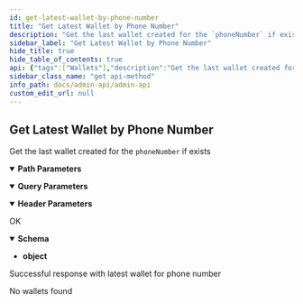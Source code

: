 ```yaml
---
id: get-latest-wallet-by-phone-number
title: "Get Latest Wallet by Phone Number"
description: "Get the last wallet created for the `phoneNumber` if exists"
sidebar_label: "Get Latest Wallet by Phone Number"
hide_title: true
hide_table_of_contents: true
api: {"tags":["Wallets"],"description":"Get the last wallet created for the `phoneNumber` if exists","parameters":[{"name":"API-SECRET","in":"header","schema":{"type":"string"},"description":"(Required) You Secret API key","example":"{{secretKey}}"},{"name":"Content-Type","in":"header","schema":{"type":"string"},"example":"application/json"},{"name":"Accept","in":"header","schema":{"type":"string"},"example":"application/json"},{"name":"apiKey","in":"query","schema":{"type":"string"},"description":"(Required) You Public API key","example":"{{publicKey}}"},{"name":"phoneNumber","in":"path","schema":{"type":"string"},"required":true,"description":"(Required) Phone Number","example":"+15554443322"}],"responses":{"200":{"description":"OK","content":{"application/json":{"schema":{"type":"object"},"examples":{"example-0":{"summary":"Successful response with latest wallet for phone number","value":{"data":{"myReferrals":[],"guardians":[],"_id":"630ddffec5c0490013b527cb","isContractDeployed":false,"firebaseTokens":[],"backup":false,"salt":"0x6336c467b888248f2bf954b019d511a213ba3ff247bd4596c0234ab50171abcb","networks":["fuse"],"pendingNetworks":[],"balancesOnForeign":{},"upgradesInstalled":[],"version":"1.7.0","paddedVersion":"0001.0007.0000","phoneNumber":"+15554443322","accountAddress":"0xCfA94d9fE669C2Fad6e7334860d0fBfE69096F6C","walletOwnerOriginalAddress":"0xCfA94d9fE669C2Fad6e7334860d0fBfE69096F6C","walletFactoryOriginalAddress":"0x2FE1F9bBC9CE8Ea4E00F89FC1a8936DE6934b63D","walletFactoryCurrentAddress":"0x2FE1F9bBC9CE8Ea4E00F89FC1a8936DE6934b63D","walletImplementationOriginalAddress":"0x811A7F70d12fbd29Ec494eDc75645E66f5fCcCFc","walletImplementationCurrentAddress":"0x811A7F70d12fbd29Ec494eDc75645E66f5fCcCFc","walletModulesOriginal":{"GuardianManager":"0x1D91b84b22AC32B7928Dc6BdB2A66C42Fc32F1C3","LockManager":"0x8221d124f8255f61fC5f1dbb2382364B53355574","RecoveryManager":"0xcB4606396746Cd62Ac9ea9Cc0fCc5B16BE73E7aF","ApprovedTransfer":"0x2cbE5fE3d259313F25Ac2Dd10FAB8B851561F366","TransferManager":"0x2B3113B752645dfAFCe690706b5eCAd9d83977CF","TokenExchanger":"0xaA556969CB2782052A2eADEA32e660d40f4C4281","CommunityManager":"0x0D4926876ba1ada6E9b542e018eBeD517FFc8050","WalletOwnershipManager":"0x0134652f44006eE54f1E86d6a5786a28b9dCcD0b","DAIPointsManager":"0x602C6FbF83f5B758365DB51f38D311B09657f72c"},"walletModules":{"GuardianManager":"0x1D91b84b22AC32B7928Dc6BdB2A66C42Fc32F1C3","LockManager":"0x8221d124f8255f61fC5f1dbb2382364B53355574","RecoveryManager":"0xcB4606396746Cd62Ac9ea9Cc0fCc5B16BE73E7aF","ApprovedTransfer":"0x2cbE5fE3d259313F25Ac2Dd10FAB8B851561F366","TransferManager":"0x2B3113B752645dfAFCe690706b5eCAd9d83977CF","TokenExchanger":"0xaA556969CB2782052A2eADEA32e660d40f4C4281","CommunityManager":"0x0D4926876ba1ada6E9b542e018eBeD517FFc8050","WalletOwnershipManager":"0x0134652f44006eE54f1E86d6a5786a28b9dCcD0b","DAIPointsManager":"0x602C6FbF83f5B758365DB51f38D311B09657f72c"},"appName":"chargeApp_62ce87c8131bbffe0f83af65","createdAt":"2022-08-30T10:01:34.903Z","updatedAt":"2022-08-30T10:01:41.223Z","__v":0,"walletAddress":"0x11Dd9c1293561044888F4edd96C9A372E6Eb7Cf8"}}},"example-1":{"summary":"No wallets found","value":{"data":null}}}}}}},"method":"get","path":"/admin/wallets/{phoneNumber}","servers":[{"url":"https://api.fuse.io/api/v0"}],"info":{"title":"Admin API","description":"With Fuse Admin API you can create and manage custodial wallets for your users to offer a Web2-like experience, as well as create, mint, and burn tokens for your economies/communities.","version":"1.0.0"},"postman":{"name":"Get Latest Wallet by Phone Number","description":{"content":"Get the last wallet created for the `phoneNumber` if exists","type":"text/plain"},"url":{"path":["admin","wallets",":phoneNumber"],"host":["{{baseUrl}}"],"query":[{"disabled":false,"description":{"content":"(Required) You Public API key","type":"text/plain"},"key":"apiKey","value":""}],"variable":[{"disabled":false,"description":{"content":"(Required) (Required) Phone Number","type":"text/plain"},"type":"any","value":"","key":"phoneNumber"}]},"header":[{"disabled":false,"description":{"content":"(Required) You Secret API key","type":"text/plain"},"key":"API-SECRET","value":""},{"key":"Accept","value":"application/json"}],"method":"GET"}}
sidebar_class_name: "get api-method"
info_path: docs/admin-api/admin-api
custom_edit_url: null
---
```



## Get Latest Wallet by Phone Number



Get the last wallet created for the `phoneNumber` if exists

<details style={{"marginBottom":"1rem"}} data-collapsed={false} open={true}><summary style={{}}><strong>Path Parameters</strong></summary><div><ul><ParamsItem className={"paramsItem"} param={{"name":"phoneNumber","in":"path","schema":{"type":"string"},"required":true,"description":"(Required) Phone Number","example":"+15554443322"}}></ParamsItem></ul></div></details><details style={{"marginBottom":"1rem"}} data-collapsed={false} open={true}><summary style={{}}><strong>Query Parameters</strong></summary><div><ul><ParamsItem className={"paramsItem"} param={{"name":"apiKey","in":"query","schema":{"type":"string"},"description":"(Required) You Public API key","example":"{{publicKey}}"}}></ParamsItem></ul></div></details><details style={{"marginBottom":"1rem"}} data-collapsed={false} open={true}><summary style={{}}><strong>Header Parameters</strong></summary><div><ul><ParamsItem className={"paramsItem"} param={{"name":"API-SECRET","in":"header","schema":{"type":"string"},"description":"(Required) You Secret API key","example":"{{secretKey}}"}}></ParamsItem><ParamsItem className={"paramsItem"} param={{"name":"Content-Type","in":"header","schema":{"type":"string"},"example":"application/json"}}></ParamsItem><ParamsItem className={"paramsItem"} param={{"name":"Accept","in":"header","schema":{"type":"string"},"example":"application/json"}}></ParamsItem></ul></div></details><div><ApiTabs><TabItem label={"200"} value={"200"}><div>

OK

</div><div><MimeTabs schemaType={"response"}><TabItem label={"application/json"} value={"application/json"}><SchemaTabs><TabItem label={"Schema"} value={"Schema"}><details style={{}} data-collapsed={false} open={true}><summary style={{"textAlign":"left"}}><strong>Schema</strong></summary><div style={{"textAlign":"left","marginLeft":"1rem"}}></div><ul style={{"marginLeft":"1rem"}}><li><div><strong>object</strong></div></li></ul></details></TabItem><TabItem label={"Example (from schema)"} value={"Example (from schema)"}><ResponseSamples responseExample={"{}"} language={"json"}></ResponseSamples></TabItem><TabItem label={"example-0"} value={"example-0"}><p> Successful response with latest wallet for phone number</p><ResponseSamples responseExample={"{\n  \"data\": {\n    \"myReferrals\": [],\n    \"guardians\": [],\n    \"_id\": \"630ddffec5c0490013b527cb\",\n    \"isContractDeployed\": false,\n    \"firebaseTokens\": [],\n    \"backup\": false,\n    \"salt\": \"0x6336c467b888248f2bf954b019d511a213ba3ff247bd4596c0234ab50171abcb\",\n    \"networks\": [\n      \"fuse\"\n    ],\n    \"pendingNetworks\": [],\n    \"balancesOnForeign\": {},\n    \"upgradesInstalled\": [],\n    \"version\": \"1.7.0\",\n    \"paddedVersion\": \"0001.0007.0000\",\n    \"phoneNumber\": \"+15554443322\",\n    \"accountAddress\": \"0xCfA94d9fE669C2Fad6e7334860d0fBfE69096F6C\",\n    \"walletOwnerOriginalAddress\": \"0xCfA94d9fE669C2Fad6e7334860d0fBfE69096F6C\",\n    \"walletFactoryOriginalAddress\": \"0x2FE1F9bBC9CE8Ea4E00F89FC1a8936DE6934b63D\",\n    \"walletFactoryCurrentAddress\": \"0x2FE1F9bBC9CE8Ea4E00F89FC1a8936DE6934b63D\",\n    \"walletImplementationOriginalAddress\": \"0x811A7F70d12fbd29Ec494eDc75645E66f5fCcCFc\",\n    \"walletImplementationCurrentAddress\": \"0x811A7F70d12fbd29Ec494eDc75645E66f5fCcCFc\",\n    \"walletModulesOriginal\": {\n      \"GuardianManager\": \"0x1D91b84b22AC32B7928Dc6BdB2A66C42Fc32F1C3\",\n      \"LockManager\": \"0x8221d124f8255f61fC5f1dbb2382364B53355574\",\n      \"RecoveryManager\": \"0xcB4606396746Cd62Ac9ea9Cc0fCc5B16BE73E7aF\",\n      \"ApprovedTransfer\": \"0x2cbE5fE3d259313F25Ac2Dd10FAB8B851561F366\",\n      \"TransferManager\": \"0x2B3113B752645dfAFCe690706b5eCAd9d83977CF\",\n      \"TokenExchanger\": \"0xaA556969CB2782052A2eADEA32e660d40f4C4281\",\n      \"CommunityManager\": \"0x0D4926876ba1ada6E9b542e018eBeD517FFc8050\",\n      \"WalletOwnershipManager\": \"0x0134652f44006eE54f1E86d6a5786a28b9dCcD0b\",\n      \"DAIPointsManager\": \"0x602C6FbF83f5B758365DB51f38D311B09657f72c\"\n    },\n    \"walletModules\": {\n      \"GuardianManager\": \"0x1D91b84b22AC32B7928Dc6BdB2A66C42Fc32F1C3\",\n      \"LockManager\": \"0x8221d124f8255f61fC5f1dbb2382364B53355574\",\n      \"RecoveryManager\": \"0xcB4606396746Cd62Ac9ea9Cc0fCc5B16BE73E7aF\",\n      \"ApprovedTransfer\": \"0x2cbE5fE3d259313F25Ac2Dd10FAB8B851561F366\",\n      \"TransferManager\": \"0x2B3113B752645dfAFCe690706b5eCAd9d83977CF\",\n      \"TokenExchanger\": \"0xaA556969CB2782052A2eADEA32e660d40f4C4281\",\n      \"CommunityManager\": \"0x0D4926876ba1ada6E9b542e018eBeD517FFc8050\",\n      \"WalletOwnershipManager\": \"0x0134652f44006eE54f1E86d6a5786a28b9dCcD0b\",\n      \"DAIPointsManager\": \"0x602C6FbF83f5B758365DB51f38D311B09657f72c\"\n    },\n    \"appName\": \"chargeApp_62ce87c8131bbffe0f83af65\",\n    \"createdAt\": \"2022-08-30T10:01:34.903Z\",\n    \"updatedAt\": \"2022-08-30T10:01:41.223Z\",\n    \"__v\": 0,\n    \"walletAddress\": \"0x11Dd9c1293561044888F4edd96C9A372E6Eb7Cf8\"\n  }\n}"} language={"json"}></ResponseSamples></TabItem><TabItem label={"example-1"} value={"example-1"}><p> No wallets found</p><ResponseSamples responseExample={"{\n  \"data\": null\n}"} language={"json"}></ResponseSamples></TabItem></SchemaTabs></TabItem></MimeTabs></div></TabItem></ApiTabs></div>
      